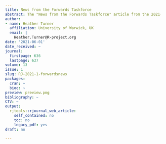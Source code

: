 ```yaml
---
title: News from the Forwards Taskforce
abstract: The "News from the Forwards Taskforce" article from the 2021-1 issue.
author:
- name: Heather Turner
  affiliation: University of Warwick, UK
  email: |
    Heather.Turner@R-project.org
date: '2021-06-01'
date_received: ~
journal:
  firstpage: 636
  lastpage: 637
volume: 13
issue: 1
slug: RJ-2021-1-forwardsnews
packages:
  cran: ~
  bioc: ~
preview: preview.png
bibliography: ~
CTV: ~
output:
  rjtools::rjournal_web_article:
    self_contained: no
    toc: no
    legacy_pdf: yes
draft: no

---
```

